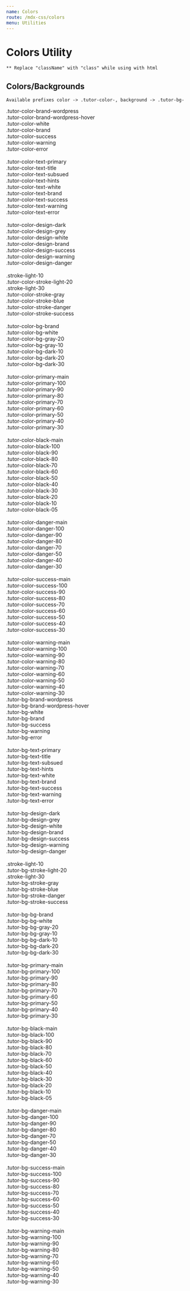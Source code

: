 ```yaml
---
name: Colors
route: /mdx-css/colors
menu: Utilities
---
```



# Colors Utility

`** Replace "className" with "class" while using with html`

## Colors/Backgrounds

`Available prefixes color -> .tutor-color-, background -> .tutor-bg-`

<Playground>
	<div className="tutor-bs-row">
		<div className="tutor-bs-col">
			<div className="tutor-p-5 tutor-mb-5 tutor-color-brand-wordpress">.tutor-color-brand-wordpress</div>
			<div className="tutor-p-5 tutor-mb-5 tutor-color-brand-wordpress-hover">.tutor-color-brand-wordpress-hover</div>
			<div className="tutor-p-5 tutor-mb-5 tutor-color-white bg-black-10">.tutor-color-white</div>
			<div className="tutor-p-5 tutor-mb-5 tutor-color-brand">.tutor-color-brand</div>
			<div className="tutor-p-5 tutor-mb-5 tutor-color-success">.tutor-color-success</div>
			<div className="tutor-p-5 tutor-mb-5 tutor-color-warning">.tutor-color-warning</div>
			<div className="tutor-p-5 tutor-mb-5 tutor-color-error">.tutor-color-error</div>
			<br />
			<div className="tutor-p-5 tutor-mb-5 tutor-color-text-primary">.tutor-color-text-primary</div>
			<div className="tutor-p-5 tutor-mb-5 tutor-color-text-title">.tutor-color-text-title</div>
			<div className="tutor-p-5 tutor-mb-5 tutor-color-text-subsued">.tutor-color-text-subsued</div>
			<div className="tutor-p-5 tutor-mb-5 tutor-color-text-hints">.tutor-color-text-hints</div>
			<div className="tutor-p-5 tutor-mb-5 tutor-color-text-white bg-black-10">.tutor-color-text-white</div>
			<div className="tutor-p-5 tutor-mb-5 tutor-color-text-brand">.tutor-color-text-brand</div>
			<div className="tutor-p-5 tutor-mb-5 tutor-color-text-success">.tutor-color-text-success</div>
			<div className="tutor-p-5 tutor-mb-5 tutor-color-text-warning">.tutor-color-text-warning</div>
			<div className="tutor-p-5 tutor-mb-5 tutor-color-text-error">.tutor-color-text-error</div>
			<br />
			<div className="tutor-p-5 tutor-mb-5 tutor-color-design-dark">.tutor-color-design-dark</div>
			<div className="tutor-p-5 tutor-mb-5 tutor-color-design-grey">.tutor-color-design-grey</div>
			<div className="tutor-p-5 tutor-mb-5 tutor-color-design-white bg-black-10">.tutor-color-design-white</div>
			<div className="tutor-p-5 tutor-mb-5 tutor-color-design-brand">.tutor-color-design-brand</div>
			<div className="tutor-p-5 tutor-mb-5 tutor-color-design-success">.tutor-color-design-success</div>
			<div className="tutor-p-5 tutor-mb-5 tutor-color-design-warning">.tutor-color-design-warning</div>
			<div className="tutor-p-5 tutor-mb-5 tutor-color-design-danger">.tutor-color-design-danger</div>
			<br />
			<div className="tutor-p-5 tutor-mb-5 tutor-color-stroke-light-10">.stroke-light-10</div>
			<div className="tutor-p-5 tutor-mb-5 tutor-color-stroke-light-20">.tutor-color-stroke-light-20</div>
			<div className="tutor-p-5 tutor-mb-5 tutor-color-stroke-light-30">.stroke-light-30</div>
			<div className="tutor-p-5 tutor-mb-5 tutor-color-stroke-gray">.tutor-color-stroke-gray</div>
			<div className="tutor-p-5 tutor-mb-5 tutor-color-stroke-blue">.tutor-color-stroke-blue</div>
			<div className="tutor-p-5 tutor-mb-5 tutor-color-stroke-danger">.tutor-color-stroke-danger</div>
			<div className="tutor-p-5 tutor-mb-5 tutor-color-stroke-success">.tutor-color-stroke-success</div>
			<br />
			<div className="tutor-p-5 tutor-mb-5 tutor-color-bg-brand">.tutor-color-bg-brand</div>
			<div className="tutor-p-5 tutor-mb-5 tutor-color-bg-white bg-black-10">.tutor-color-bg-white</div>
			<div className="tutor-p-5 tutor-mb-5 tutor-color-bg-gray-20">.tutor-color-bg-gray-20</div>
			<div className="tutor-p-5 tutor-mb-5 tutor-color-bg-gray-10">.tutor-color-bg-gray-10</div>
			<div className="tutor-p-5 tutor-mb-5 tutor-color-bg-dark-10">.tutor-color-bg-dark-10</div>
			<div className="tutor-p-5 tutor-mb-5 tutor-color-bg-dark-20">.tutor-color-bg-dark-20</div>
			<div className="tutor-p-5 tutor-mb-5 tutor-color-bg-dark-30">.tutor-color-bg-dark-30</div>
			<br />
			<div className="tutor-p-5 tutor-mb-5 tutor-color-primary-main">.tutor-color-primary-main</div>
			<div className="tutor-p-5 tutor-mb-5 tutor-color-primary-100">.tutor-color-primary-100</div>
			<div className="tutor-p-5 tutor-mb-5 tutor-color-primary-90">.tutor-color-primary-90</div>
			<div className="tutor-p-5 tutor-mb-5 tutor-color-primary-80">.tutor-color-primary-80</div>
			<div className="tutor-p-5 tutor-mb-5 tutor-color-primary-70">.tutor-color-primary-70</div>
			<div className="tutor-p-5 tutor-mb-5 tutor-color-primary-60">.tutor-color-primary-60</div>
			<div className="tutor-p-5 tutor-mb-5 tutor-color-primary-50">.tutor-color-primary-50</div>
			<div className="tutor-p-5 tutor-mb-5 tutor-color-primary-40">.tutor-color-primary-40</div>
			<div className="tutor-p-5 tutor-mb-5 tutor-color-primary-30">.tutor-color-primary-30</div>
			<br />
			<div className="tutor-p-5 tutor-mb-5 tutor-color-black-main">.tutor-color-black-main</div>
			<div className="tutor-p-5 tutor-mb-5 tutor-color-black-100">.tutor-color-black-100</div>
			<div className="tutor-p-5 tutor-mb-5 tutor-color-black-90">.tutor-color-black-90</div>
			<div className="tutor-p-5 tutor-mb-5 tutor-color-black-80">.tutor-color-black-80</div>
			<div className="tutor-p-5 tutor-mb-5 tutor-color-black-70">.tutor-color-black-70</div>
			<div className="tutor-p-5 tutor-mb-5 tutor-color-black-60">.tutor-color-black-60</div>
			<div className="tutor-p-5 tutor-mb-5 tutor-color-black-50">.tutor-color-black-50</div>
			<div className="tutor-p-5 tutor-mb-5 tutor-color-black-40">.tutor-color-black-40</div>
			<div className="tutor-p-5 tutor-mb-5 tutor-color-black-30">.tutor-color-black-30</div>
			<div className="tutor-p-5 tutor-mb-5 tutor-color-black-20">.tutor-color-black-20</div>
			<div className="tutor-p-5 tutor-mb-5 tutor-color-black-10">.tutor-color-black-10</div>
			<div className="tutor-p-5 tutor-mb-5 tutor-color-black-05">.tutor-color-black-05</div>
			<br />
			<div className="tutor-p-5 tutor-mb-5 tutor-color-danger-main">.tutor-color-danger-main</div>
			<div className="tutor-p-5 tutor-mb-5 tutor-color-danger-100">.tutor-color-danger-100</div>
			<div className="tutor-p-5 tutor-mb-5 tutor-color-danger-90">.tutor-color-danger-90</div>
			<div className="tutor-p-5 tutor-mb-5 tutor-color-danger-80">.tutor-color-danger-80</div>
			<div className="tutor-p-5 tutor-mb-5 tutor-color-danger-70">.tutor-color-danger-70</div>
			<div className="tutor-p-5 tutor-mb-5 tutor-color-danger-50">.tutor-color-danger-50</div>
			<div className="tutor-p-5 tutor-mb-5 tutor-color-danger-40">.tutor-color-danger-40</div>
			<div className="tutor-p-5 tutor-mb-5 tutor-color-danger-30">.tutor-color-danger-30</div>
			<br />
			<div className="tutor-p-5 tutor-mb-5 tutor-color-success-main">.tutor-color-success-main</div>
			<div className="tutor-p-5 tutor-mb-5 tutor-color-success-100">.tutor-color-success-100</div>
			<div className="tutor-p-5 tutor-mb-5 tutor-color-success-90">.tutor-color-success-90</div>
			<div className="tutor-p-5 tutor-mb-5 tutor-color-success-80">.tutor-color-success-80</div>
			<div className="tutor-p-5 tutor-mb-5 tutor-color-success-70">.tutor-color-success-70</div>
			<div className="tutor-p-5 tutor-mb-5 tutor-color-success-60">.tutor-color-success-60</div>
			<div className="tutor-p-5 tutor-mb-5 tutor-color-success-50">.tutor-color-success-50</div>
			<div className="tutor-p-5 tutor-mb-5 tutor-color-success-40">.tutor-color-success-40</div>
			<div className="tutor-p-5 tutor-mb-5 tutor-color-success-30">.tutor-color-success-30</div>
			<br />
			<div className="tutor-p-5 tutor-mb-5 tutor-color-warning-main">.tutor-color-warning-main</div>
			<div className="tutor-p-5 tutor-mb-5 tutor-color-warning-100">.tutor-color-warning-100</div>
			<div className="tutor-p-5 tutor-mb-5 tutor-color-warning-90">.tutor-color-warning-90</div>
			<div className="tutor-p-5 tutor-mb-5 tutor-color-warning-80">.tutor-color-warning-80</div>
			<div className="tutor-p-5 tutor-mb-5 tutor-color-warning-70">.tutor-color-warning-70</div>
			<div className="tutor-p-5 tutor-mb-5 tutor-color-warning-60">.tutor-color-warning-60</div>
			<div className="tutor-p-5 tutor-mb-5 tutor-color-warning-50">.tutor-color-warning-50</div>
			<div className="tutor-p-5 tutor-mb-5 tutor-color-warning-40">.tutor-color-warning-40</div>
			<div className="tutor-p-5 tutor-mb-5 tutor-color-warning-30">.tutor-color-warning-30</div>
		</div>
		<div className="tutor-bs-col">
			<div className="tutor-p-5 tutor-mb-5 tutor-color-white bg-brand-wordpress">.tutor-bg-brand-wordpress</div>
			<div className="tutor-p-5 tutor-mb-5 tutor-color-white bg-brand-wordpress-hover">
				.tutor-bg-brand-wordpress-hover
			</div>
			<div className="tutor-p-5 tutor-mb-5 tutor-color-white bg-white bg-black-10">.tutor-bg-white</div>
			<div className="tutor-p-5 tutor-mb-5 tutor-color-white bg-brand">.tutor-bg-brand</div>
			<div className="tutor-p-5 tutor-mb-5 tutor-color-white bg-success">.tutor-bg-success</div>
			<div className="tutor-p-5 tutor-mb-5 tutor-color-white bg-warning">.tutor-bg-warning</div>
			<div className="tutor-p-5 tutor-mb-5 tutor-color-white bg-error">.tutor-bg-error</div>
			<br />
			<div className="tutor-p-5 tutor-mb-5 tutor-color-white bg-text-primary">.tutor-bg-text-primary</div>
			<div className="tutor-p-5 tutor-mb-5 tutor-color-white bg-text-title">.tutor-bg-text-title</div>
			<div className="tutor-p-5 tutor-mb-5 tutor-color-white bg-text-subsued">.tutor-bg-text-subsued</div>
			<div className="tutor-p-5 tutor-mb-5 tutor-color-white bg-text-hints">.tutor-bg-text-hints</div>
			<div className="tutor-p-5 tutor-mb-5 tutor-color-white bg-text-white bg-black-10">.tutor-bg-text-white</div>
			<div className="tutor-p-5 tutor-mb-5 tutor-color-white bg-text-brand">.tutor-bg-text-brand</div>
			<div className="tutor-p-5 tutor-mb-5 tutor-color-white bg-text-success">.tutor-bg-text-success</div>
			<div className="tutor-p-5 tutor-mb-5 tutor-color-white bg-text-warning">.tutor-bg-text-warning</div>
			<div className="tutor-p-5 tutor-mb-5 tutor-color-white bg-text-error">.tutor-bg-text-error</div>
			<br />
			<div className="tutor-p-5 tutor-mb-5 tutor-color-white bg-design-dark">.tutor-bg-design-dark</div>
			<div className="tutor-p-5 tutor-mb-5 tutor-color-white bg-design-grey">.tutor-bg-design-grey</div>
			<div className="tutor-p-5 tutor-mb-5 tutor-color-white bg-design-white bg-black-10">.tutor-bg-design-white</div>
			<div className="tutor-p-5 tutor-mb-5 tutor-color-white bg-design-brand">.tutor-bg-design-brand</div>
			<div className="tutor-p-5 tutor-mb-5 tutor-color-white bg-design-success">.tutor-bg-design-success</div>
			<div className="tutor-p-5 tutor-mb-5 tutor-color-white bg-design-warning">.tutor-bg-design-warning</div>
			<div className="tutor-p-5 tutor-mb-5 tutor-color-white bg-design-danger">.tutor-bg-design-danger</div>
			<br />
			<div className="tutor-p-5 tutor-mb-5 tutor-color-white bg-stroke-light-10">.stroke-light-10</div>
			<div className="tutor-p-5 tutor-mb-5 tutor-color-white bg-stroke-light-20">.tutor-bg-stroke-light-20</div>
			<div className="tutor-p-5 tutor-mb-5 tutor-color-white bg-stroke-light-30">.stroke-light-30</div>
			<div className="tutor-p-5 tutor-mb-5 tutor-color-white bg-stroke-gray">.tutor-bg-stroke-gray</div>
			<div className="tutor-p-5 tutor-mb-5 tutor-color-white bg-stroke-blue">.tutor-bg-stroke-blue</div>
			<div className="tutor-p-5 tutor-mb-5 tutor-color-white bg-stroke-danger">.tutor-bg-stroke-danger</div>
			<div className="tutor-p-5 tutor-mb-5 tutor-color-white bg-stroke-success">.tutor-bg-stroke-success</div>
			<br />
			<div className="tutor-p-5 tutor-mb-5 tutor-color-white bg-bg-brand">.tutor-bg-bg-brand</div>
			<div className="tutor-p-5 tutor-mb-5 tutor-color-white bg-bg-white bg-black-10">.tutor-bg-bg-white</div>
			<div className="tutor-p-5 tutor-mb-5 tutor-color-white bg-bg-gray-20">.tutor-bg-bg-gray-20</div>
			<div className="tutor-p-5 tutor-mb-5 tutor-color-white bg-bg-gray-10">.tutor-bg-bg-gray-10</div>
			<div className="tutor-p-5 tutor-mb-5 tutor-color-white bg-bg-dark-10">.tutor-bg-bg-dark-10</div>
			<div className="tutor-p-5 tutor-mb-5 tutor-color-white bg-bg-dark-20">.tutor-bg-bg-dark-20</div>
			<div className="tutor-p-5 tutor-mb-5 tutor-color-white bg-bg-dark-30">.tutor-bg-bg-dark-30</div>
			<br />
			<div className="tutor-p-5 tutor-mb-5 tutor-color-white bg-primary-main">.tutor-bg-primary-main</div>
			<div className="tutor-p-5 tutor-mb-5 tutor-color-white bg-primary-100">.tutor-bg-primary-100</div>
			<div className="tutor-p-5 tutor-mb-5 tutor-color-white bg-primary-90">.tutor-bg-primary-90</div>
			<div className="tutor-p-5 tutor-mb-5 tutor-color-white bg-primary-80">.tutor-bg-primary-80</div>
			<div className="tutor-p-5 tutor-mb-5 tutor-color-white bg-primary-70">.tutor-bg-primary-70</div>
			<div className="tutor-p-5 tutor-mb-5 tutor-color-white bg-primary-60">.tutor-bg-primary-60</div>
			<div className="tutor-p-5 tutor-mb-5 tutor-color-white bg-primary-50">.tutor-bg-primary-50</div>
			<div className="tutor-p-5 tutor-mb-5 tutor-color-white bg-primary-40">.tutor-bg-primary-40</div>
			<div className="tutor-p-5 tutor-mb-5 tutor-color-white bg-primary-30">.tutor-bg-primary-30</div>
			<br />
			<div className="tutor-p-5 tutor-mb-5 tutor-color-white bg-black-main">.tutor-bg-black-main</div>
			<div className="tutor-p-5 tutor-mb-5 tutor-color-white bg-black-100">.tutor-bg-black-100</div>
			<div className="tutor-p-5 tutor-mb-5 tutor-color-white bg-black-90">.tutor-bg-black-90</div>
			<div className="tutor-p-5 tutor-mb-5 tutor-color-white bg-black-80">.tutor-bg-black-80</div>
			<div className="tutor-p-5 tutor-mb-5 tutor-color-white bg-black-70">.tutor-bg-black-70</div>
			<div className="tutor-p-5 tutor-mb-5 tutor-color-white bg-black-60">.tutor-bg-black-60</div>
			<div className="tutor-p-5 tutor-mb-5 tutor-color-white bg-black-50">.tutor-bg-black-50</div>
			<div className="tutor-p-5 tutor-mb-5 tutor-color-white bg-black-40">.tutor-bg-black-40</div>
			<div className="tutor-p-5 tutor-mb-5 tutor-color-white bg-black-30">.tutor-bg-black-30</div>
			<div className="tutor-p-5 tutor-mb-5 tutor-color-white bg-black-20">.tutor-bg-black-20</div>
			<div className="tutor-p-5 tutor-mb-5 tutor-color-white bg-black-10">.tutor-bg-black-10</div>
			<div className="tutor-p-5 tutor-mb-5 tutor-color-white bg-black-05">.tutor-bg-black-05</div>
			<br />
			<div className="tutor-p-5 tutor-mb-5 tutor-color-white bg-danger-main">.tutor-bg-danger-main</div>
			<div className="tutor-p-5 tutor-mb-5 tutor-color-white bg-danger-100">.tutor-bg-danger-100</div>
			<div className="tutor-p-5 tutor-mb-5 tutor-color-white bg-danger-90">.tutor-bg-danger-90</div>
			<div className="tutor-p-5 tutor-mb-5 tutor-color-white bg-danger-80">.tutor-bg-danger-80</div>
			<div className="tutor-p-5 tutor-mb-5 tutor-color-white bg-danger-70">.tutor-bg-danger-70</div>
			<div className="tutor-p-5 tutor-mb-5 tutor-color-white bg-danger-50">.tutor-bg-danger-50</div>
			<div className="tutor-p-5 tutor-mb-5 tutor-color-white bg-danger-40">.tutor-bg-danger-40</div>
			<div className="tutor-p-5 tutor-mb-5 tutor-color-white bg-danger-30">.tutor-bg-danger-30</div>
			<br />
			<div className="tutor-p-5 tutor-mb-5 tutor-color-white bg-success-main">.tutor-bg-success-main</div>
			<div className="tutor-p-5 tutor-mb-5 tutor-color-white bg-success-100">.tutor-bg-success-100</div>
			<div className="tutor-p-5 tutor-mb-5 tutor-color-white bg-success-90">.tutor-bg-success-90</div>
			<div className="tutor-p-5 tutor-mb-5 tutor-color-white bg-success-80">.tutor-bg-success-80</div>
			<div className="tutor-p-5 tutor-mb-5 tutor-color-white bg-success-70">.tutor-bg-success-70</div>
			<div className="tutor-p-5 tutor-mb-5 tutor-color-white bg-success-60">.tutor-bg-success-60</div>
			<div className="tutor-p-5 tutor-mb-5 tutor-color-white bg-success-50">.tutor-bg-success-50</div>
			<div className="tutor-p-5 tutor-mb-5 tutor-color-white bg-success-40">.tutor-bg-success-40</div>
			<div className="tutor-p-5 tutor-mb-5 tutor-color-white bg-success-30">.tutor-bg-success-30</div>
			<br />
			<div className="tutor-p-5 tutor-mb-5 tutor-color-white bg-warning-main">.tutor-bg-warning-main</div>
			<div className="tutor-p-5 tutor-mb-5 tutor-color-white bg-warning-100">.tutor-bg-warning-100</div>
			<div className="tutor-p-5 tutor-mb-5 tutor-color-white bg-warning-90">.tutor-bg-warning-90</div>
			<div className="tutor-p-5 tutor-mb-5 tutor-color-white bg-warning-80">.tutor-bg-warning-80</div>
			<div className="tutor-p-5 tutor-mb-5 tutor-color-white bg-warning-70">.tutor-bg-warning-70</div>
			<div className="tutor-p-5 tutor-mb-5 tutor-color-white bg-warning-60">.tutor-bg-warning-60</div>
			<div className="tutor-p-5 tutor-mb-5 tutor-color-white bg-warning-50">.tutor-bg-warning-50</div>
			<div className="tutor-p-5 tutor-mb-5 tutor-color-white bg-warning-40">.tutor-bg-warning-40</div>
			<div className="tutor-p-5 tutor-mb-5 tutor-color-white bg-warning-30">.tutor-bg-warning-30</div>
		</div>
	</div>
</Playground>
